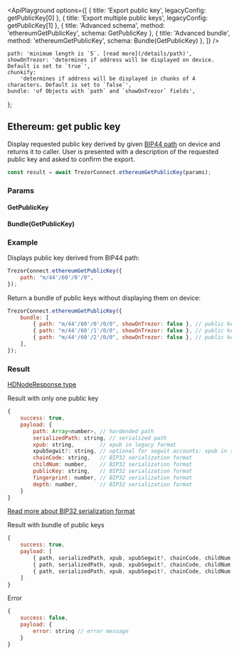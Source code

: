 

<ApiPlayground
    options={[
        { title: 'Export public key', legacyConfig: getPublicKey[0] },
        { title: 'Export multiple public keys', legacyConfig: getPublicKey[1] },
        { title: 'Advanced schema', method: 'ethereumGetPublicKey', schema: GetPublicKey },
        { title: 'Advanced bundle', method: 'ethereumGetPublicKey', schema: Bundle(GetPublicKey) },
    ]}
/>

    path: 'minimum length is `5`. [read more](/details/path)',
    showOnTrezor: 'determines if address will be displayed on device. Default is set to `true`',
    chunkify:
        'determines if address will be displayed in chunks of 4 characters. Default is set to `false`',
    bundle: 'of Objects with `path` and `showOnTrezor` fields',
};

## Ethereum: get public key

Display requested public key derived by given [BIP44 path](/details/path) on device and returns it to caller.
User is presented with a description of the requested public key and asked to confirm the export.

```javascript
const result = await TrezorConnect.ethereumGetPublicKey(params);
```

### Params

<CommonParamsLink />

#### GetPublicKey

<ParamsTable schema={GetPublicKey} descriptions={paramDescriptions} />

#### Bundle(GetPublicKey)

<Param name="bundle" type="`Array` of Objects with above schema" />

### Example

Displays public key derived from BIP44 path:

```javascript
TrezorConnect.ethereumGetPublicKey({
    path: "m/44'/60'/0'/0",
});
```

Return a bundle of public keys without displaying them on device:

```javascript
TrezorConnect.ethereumGetPublicKey({
    bundle: [
        { path: "m/44'/60'/0'/0/0", showOnTrezor: false }, // public key 1
        { path: "m/44'/60'/1'/0/0", showOnTrezor: false }, // public key 2
        { path: "m/44'/60'/2'/0/0", showOnTrezor: false }, // public key 3
    ],
});
```

### Result

[HDNodeResponse type](https://github.com/trezor/trezor-suite/blob/develop/packages/connect/src/types/api/getPublicKey.ts)

Result with only one public key

```javascript
{
    success: true,
    payload: {
        path: Array<number>, // hardended path
        serializedPath: string, // serialized path
        xpub: string,        // xpub in legacy format
        xpubSegwit?: string, // optional for segwit accounts: xpub in segwit format
        chainCode: string,   // BIP32 serialization format
        childNum: number,    // BIP32 serialization format
        publicKey: string,   // BIP32 serialization format
        fingerprint: number, // BIP32 serialization format
        depth: number,       // BIP32 serialization format
    }
}
```

[Read more about BIP32 serialization format](https://github.com/bitcoin/bips/blob/master/bip-0032.mediawiki#Serialization_format)

Result with bundle of public keys

```javascript
{
    success: true,
    payload: [
        { path, serializedPath, xpub, xpubSegwit?, chainCode, childNum, publicKey, fingerprint, depth }, // account 1
        { path, serializedPath, xpub, xpubSegwit?, chainCode, childNum, publicKey, fingerprint, depth }, // account 2
        { path, serializedPath, xpub, xpubSegwit?, chainCode, childNum, publicKey, fingerprint, depth }  // account 3
    ]
}
```

Error

```javascript
{
    success: false,
    payload: {
        error: string // error message
    }
}
```

